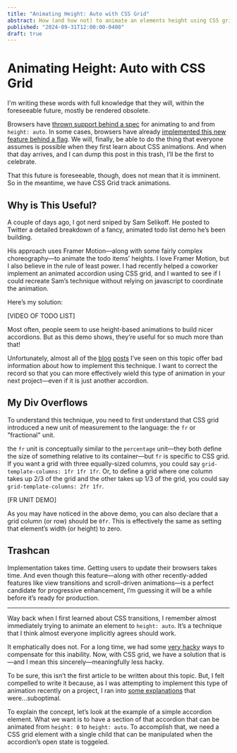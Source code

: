 ```yaml
---
title: "Animating Height: Auto with CSS Grid"
abstract: How (and how not) to animate an elements height using CSS grid.
published: "2024-09-31T12:00:00-0400"
draft: true
---
```


# Animating Height: Auto with CSS Grid

I'm writing these words with full knowledge that they will, within the foreseeable future, mostly be rendered obsolete.

Browsers have [thrown support behind a spec](https://m.youtube.com/shorts/NY0t9a7aP6A) for animating to and from `height: auto`. In some cases, browsers have already [implemented this new feature behind a flag](https://groups.google.com/a/chromium.org/g/blink-dev/c/FjyMSSaSPEg/m/yzlLscFKBQAJ?pli=1). We will, finally, be able to do the thing that everyone assumes is possible when they first learn about CSS animations. And when that day arrives, and I can dump this post in this trash, I’ll be the first to celebrate.

That this future is foreseeable, though, does not mean that it is imminent. So in the meantime, we have CSS Grid track animations.

## Why is This Useful?

A couple of days ago, I got nerd sniped by Sam Selikoff. He posted to Twitter a detailed breakdown of a fancy, animated todo list demo he’s been building.

His approach uses Framer Motion—along with some fairly complex choreography—to animate the todo items’ heights. I love Framer Motion, but I also believe in the rule of least power. I had recently helped a coworker implement an animated accordion using CSS grid, and I wanted to see if I could recreate Sam’s technique without relying on javascript to coordinate the animation.

Here’s my solution:

[VIDEO OF TODO LIST]

Most often, people seem to use height-based animations to build nicer accordions. But as this demo shows, they’re useful for so much more than that!

Unfortunately, almost all of the [blog](https://www.stefanjudis.com/snippets/how-to-animate-height-with-css-grid/) [posts](https://css-tricks.com/css-grid-can-do-auto-height-transitions/) I’ve seen on this topic offer bad information about how to implement this technique. I want to correct the record so that you can more effectively wield this type of animation in your next project—even if it is just another accordion.

## My Div Overflows

To understand this technique, you need to first understand that CSS grid introduced a new unit of measurement to the language: the `fr` or "fractional" unit.

the `fr` unit is conceptually similar to the `percentage` unit—they both define the size of something relative to its container—but `fr` is specific to CSS grid. If you want a grid with three equally-sized columns, you could say `grid-template-columns: 1fr 1fr 1fr`. Or, to define a grid where one column takes up 2/3 of the grid and the other takes up 1/3 of the grid, you could say `grid-template-columns: 2fr 1fr`.

[FR UNIT DEMO]

As you may have noticed in the above demo, you can also declare that a grid column (or row) should be `0fr`. This is effectively the same as setting that element’s width (or height) to zero.

## Trashcan

Implementation takes time. Getting users to update their browsers takes time. And even though this feature—along with other recently-added features like view transitions and scroll-driven animations—is a perfect candidate for progressive enhancement, I’m guessing it will be a while before it’s ready for production.

---

Way back when I first learned about CSS transitions, I remember almost immediately trying to animate an element to `height: auto`. It’s a technique that I think almost everyone implicitly agrees should work.

It emphatically does not. For a long time, we had some [very hacky](https://css-tricks.com/using-css-transitions-auto-dimensions/) ways to compensate for this inability. Now, with CSS grid, we have a solution that is—and I mean this sincerely—meaningfully less hacky.

To be sure, this isn’t the first article to be written about this topic. But, I felt compelled to write it because, as I was attempting to implement this type of animation recently on a project, I ran into [some explanations](https://www.stefanjudis.com/snippets/how-to-animate-height-with-css-grid/) that were...suboptimal.

To explain the concept, let’s look at the example of a simple accordion element. What we want is to have a section of that accordion that can be animated from `height: 0` to `height: auto`. To accomplish that, we need a CSS grid element with a single child that can be manipulated when the accordion’s open state is toggeled.
